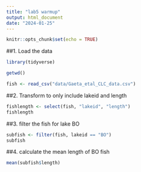 ```yaml
---
title: "lab5 warmup"
output: html_document
date: "2024-01-25"
---
```


```r
knitr::opts_chunk$set(echo = TRUE)
```
##1. Load the data

```r
library(tidyverse)
```

```r
getwd()
```

```r
fish <- read_csv("data/Gaeta_etal_CLC_data.csv")
```

##2. Transform to only include lakeid and length
```r
fishlength <- select(fish, "lakeid", "length")
fishlength
```

##3. filter the fish for lake BO
```r
subfish <- filter(fish, lakeid == "BO")
subfish
```

##4. calculate the mean length of BO fish
```r
mean(subfish$length)
```


